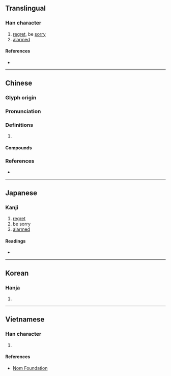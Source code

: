 {{character info/new}}
==Translingual==

===Han character===
{{Han char|rn=61|rad=心|as=08|sn=11|four=93012|canj=PJNU|ids=⿰忄宛}}

# [[regret]], be [[sorry]]
# [[alarm]]ed

====References====
* {{Han ref|kx=0390.150|dkj=10771|dj=0724.130|hdz=42319.050|uh=60CB|ud=24779|bh=B17B|bd=45435}}

----

==Chinese==
{{zh-forms}}

===Glyph origin===
{{Han etym}}

===Pronunciation===
{{zh-pron
|m=惋
|c=jyun2,wun2
|mn=ml:oàn/qz,xm,zz:oán
|mn_note=oàn - literary; oán - vernacular (俗)
|mc=y
|oc=y
|cat=
}}

===Definitions===
{{zh-hanzi}}

# {{rfdef|zh}}

====Compounds====
{{zh-der|悵惋|惆惋|惋傷|惋嘆|惋惜|惋愕|惋愴|憤惋|歎惋|驚惋}}

===References===
* {{R:yue:Hanzi}}

----

==Japanese==

===Kanji===
{{ja-kanji|grade=|rs=心08}}

# [[regret]]
# be sorry
# [[alarmed]]

====Readings====
* {{ja-readings|on=[[わん]] (wan)|kun=[[なげく]] (nageku)}}

----

==Korean==

===Hanja===
{{ko-hanja|hangeul=완|eumhun=|rv=wan|mr=wan|y=wan}}

# {{defn|lang=ko|sort=心08}}

----

==Vietnamese==

===Han character===
{{vi-readings|rs=心08|hanviet=uyển}}

# {{defn|lang=vi|sort=心08}}

====References====
* [http://nomfoundation.org/common/nom_details.php?codepoint=60cb Nom Foundation]